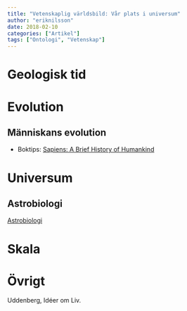 ```yaml
---
title: "Vetenskaplig världsbild: Vår plats i universum"
author: "eriknilsson"
date: 2018-02-10
categories: ["Artikel"]
tags: ["Ontologi", "Vetenskap"]
---
```


# Geologisk tid

# Evolution

## Människans evolution

- Boktips: [Sapiens: A Brief History of Humankind](https://en.wikipedia.org/w/index.php?title=Sapiens:_A_Brief_History_of_Humankind&oldid=752895922)

# Universum

## Astrobiologi

[Astrobiologi](/post/astrobiologi)

# Skala

# Övrigt

Uddenberg, Idéer om Liv.
